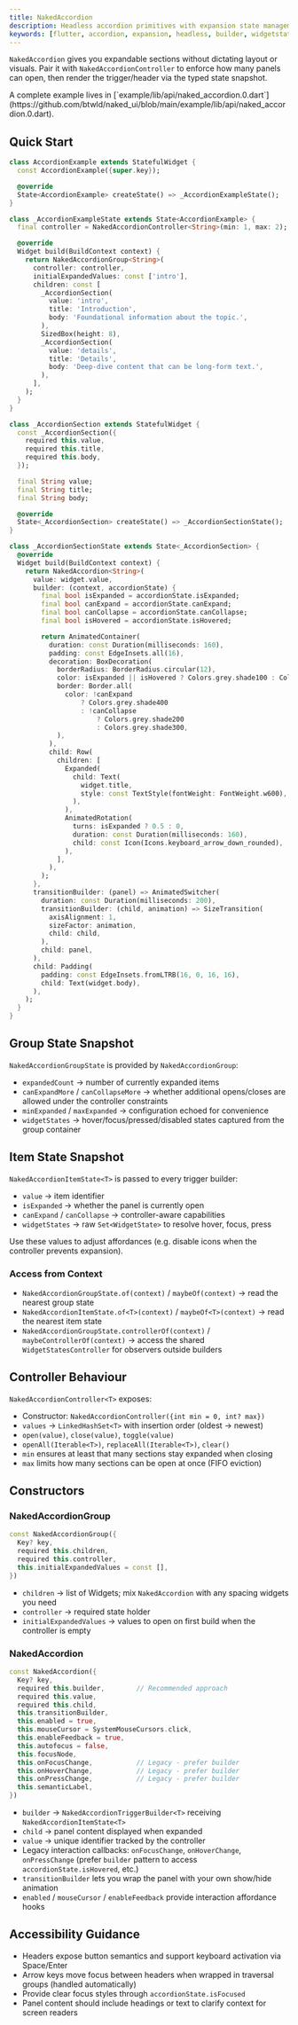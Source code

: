 ```yaml
---
title: NakedAccordion
description: Headless accordion primitives with expansion state management and typed builders for fully custom triggers
keywords: [flutter, accordion, expansion, headless, builder, widgetstate]
---
```


`NakedAccordion` gives you expandable sections without dictating layout or visuals. Pair it with `NakedAccordionController` to enforce how many panels can open, then render the trigger/header via the typed state snapshot.

<Info>
  A complete example lives in [`example/lib/api/naked_accordion.0.dart`](https://github.com/btwld/naked_ui/blob/main/example/lib/api/naked_accordion.0.dart).
</Info>

## Quick Start

```dart
class AccordionExample extends StatefulWidget {
  const AccordionExample({super.key});

  @override
  State<AccordionExample> createState() => _AccordionExampleState();
}

class _AccordionExampleState extends State<AccordionExample> {
  final controller = NakedAccordionController<String>(min: 1, max: 2);

  @override
  Widget build(BuildContext context) {
    return NakedAccordionGroup<String>(
      controller: controller,
      initialExpandedValues: const ['intro'],
      children: const [
        _AccordionSection(
          value: 'intro',
          title: 'Introduction',
          body: 'Foundational information about the topic.',
        ),
        SizedBox(height: 8),
        _AccordionSection(
          value: 'details',
          title: 'Details',
          body: 'Deep-dive content that can be long-form text.',
        ),
      ],
    );
  }
}

class _AccordionSection extends StatefulWidget {
  const _AccordionSection({
    required this.value,
    required this.title,
    required this.body,
  });

  final String value;
  final String title;
  final String body;

  @override
  State<_AccordionSection> createState() => _AccordionSectionState();
}

class _AccordionSectionState extends State<_AccordionSection> {
  @override
  Widget build(BuildContext context) {
    return NakedAccordion<String>(
      value: widget.value,
      builder: (context, accordionState) {
        final bool isExpanded = accordionState.isExpanded;
        final bool canExpand = accordionState.canExpand;
        final bool canCollapse = accordionState.canCollapse;
        final bool isHovered = accordionState.isHovered;

        return AnimatedContainer(
          duration: const Duration(milliseconds: 160),
          padding: const EdgeInsets.all(16),
          decoration: BoxDecoration(
            borderRadius: BorderRadius.circular(12),
            color: isExpanded || isHovered ? Colors.grey.shade100 : Colors.white,
            border: Border.all(
              color: !canExpand
                  ? Colors.grey.shade400
                  : !canCollapse
                      ? Colors.grey.shade200
                      : Colors.grey.shade300,
            ),
          ),
          child: Row(
            children: [
              Expanded(
                child: Text(
                  widget.title,
                  style: const TextStyle(fontWeight: FontWeight.w600),
                ),
              ),
              AnimatedRotation(
                turns: isExpanded ? 0.5 : 0,
                duration: const Duration(milliseconds: 160),
                child: const Icon(Icons.keyboard_arrow_down_rounded),
              ),
            ],
          ),
        );
      },
      transitionBuilder: (panel) => AnimatedSwitcher(
        duration: const Duration(milliseconds: 200),
        transitionBuilder: (child, animation) => SizeTransition(
          axisAlignment: 1,
          sizeFactor: animation,
          child: child,
        ),
        child: panel,
      ),
      child: Padding(
        padding: const EdgeInsets.fromLTRB(16, 0, 16, 16),
        child: Text(widget.body),
      ),
    );
  }
}
```

## Group State Snapshot

`NakedAccordionGroupState` is provided by `NakedAccordionGroup`:

- `expandedCount` → number of currently expanded items
- `canExpandMore` / `canCollapseMore` → whether additional opens/closes are allowed under the controller constraints
- `minExpanded` / `maxExpanded` → configuration echoed for convenience
- `widgetStates` → hover/focus/pressed/disabled states captured from the group container

## Item State Snapshot

`NakedAccordionItemState<T>` is passed to every trigger builder:

- `value` → item identifier
- `isExpanded` → whether the panel is currently open
- `canExpand` / `canCollapse` → controller-aware capabilities
- `widgetStates` → raw `Set<WidgetState>` to resolve hover, focus, press

Use these values to adjust affordances (e.g. disable icons when the controller prevents expansion).

### Access from Context

- `NakedAccordionGroupState.of(context)` / `maybeOf(context)` → read the nearest group state
- `NakedAccordionItemState.of<T>(context)` / `maybeOf<T>(context)` → read the nearest item state
- `NakedAccordionGroupState.controllerOf(context)` / `maybeControllerOf(context)` → access the shared `WidgetStatesController` for observers outside builders

## Controller Behaviour

`NakedAccordionController<T>` exposes:

- Constructor: `NakedAccordionController({int min = 0, int? max})`
- `values` → `LinkedHashSet<T>` with insertion order (oldest → newest)
- `open(value)`, `close(value)`, `toggle(value)`
- `openAll(Iterable<T>)`, `replaceAll(Iterable<T>)`, `clear()`
- `min` ensures at least that many sections stay expanded when closing
- `max` limits how many sections can be open at once (FIFO eviction)

## Constructors

### NakedAccordionGroup

```dart
const NakedAccordionGroup({
  Key? key,
  required this.children,
  required this.controller,
  this.initialExpandedValues = const [],
})
```

- `children` → list of Widgets; mix `NakedAccordion` with any spacing widgets you need
- `controller` → required state holder
- `initialExpandedValues` → values to open on first build when the controller is empty

### NakedAccordion

```dart
const NakedAccordion({
  Key? key,
  required this.builder,        // Recommended approach
  required this.value,
  required this.child,
  this.transitionBuilder,
  this.enabled = true,
  this.mouseCursor = SystemMouseCursors.click,
  this.enableFeedback = true,
  this.autofocus = false,
  this.focusNode,
  this.onFocusChange,           // Legacy - prefer builder
  this.onHoverChange,           // Legacy - prefer builder
  this.onPressChange,           // Legacy - prefer builder
  this.semanticLabel,
})
```

- `builder` → `NakedAccordionTriggerBuilder<T>` receiving `NakedAccordionItemState<T>`
- `child` → panel content displayed when expanded
- `value` → unique identifier tracked by the controller
- Legacy interaction callbacks: `onFocusChange`, `onHoverChange`, `onPressChange` (prefer `builder` pattern to access `accordionState.isHovered`, etc.)
- `transitionBuilder` lets you wrap the panel with your own show/hide animation
- `enabled` / `mouseCursor` / `enableFeedback` provide interaction affordance hooks

## Accessibility Guidance

- Headers expose button semantics and support keyboard activation via Space/Enter
- Arrow keys move focus between headers when wrapped in traversal groups (handled automatically)
- Provide clear focus styles through `accordionState.isFocused`
- Panel content should include headings or text to clarify context for screen readers
